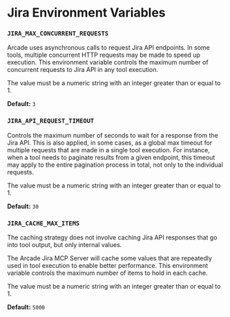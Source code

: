 
# Jira Environment Variables

### `JIRA_MAX_CONCURRENT_REQUESTS`

Arcade uses asynchronous calls to request Jira API endpoints. In some tools, multiple concurrent HTTP requests may be made to speed up execution. This environment variable controls the maximum number of concurrent requests to Jira API in any tool execution.

The value must be a numeric string with an integer greater than or equal to 1.

**Default:** `3`


### `JIRA_API_REQUEST_TIMEOUT`

Controls the maximum number of seconds to wait for a response from the Jira API. This is also applied, in some cases, as a global max timeout for multiple requests that are made in a single tool execution. For instance, when a tool needs to paginate results from a given endpoint, this timeout may apply to the entire pagination process in total, not only to the individual requests.

The value must be a numeric string with an integer greater than or equal to 1.

**Default:** `30`


### `JIRA_CACHE_MAX_ITEMS`

<Callout type="info">
  The caching strategy does not involve caching Jira API responses that go into tool output, but only internal values.
</Callout>

The Arcade Jira MCP Server will cache some values that are repeatedly used in tool execution to enable better performance. This environment variable controls the maximum number of items to hold in each cache.

The value must be a numeric string with an integer greater than or equal to 1.

**Default:** `5000`
